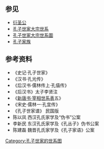 <center>
{{chart/start|style=font: 80% sans-serif;width:intrinsic;width:-moz-max-content;width:-webkit-max-content;width:max-content;}}
{{chart | | | | | | | | | | | | | | | | | | | | | | | | | | | | | | | | | Kz | Kz=[[孔子|孔子]]}}
{{chart | | | | | | | | | | | | | | | | | | | | | | | | | | | | | | | | | |!}}
{{chart | | | | | | | | | | | | | | | | | | | | | | | | | | | | | | | | | Li |Li=[[孔鲤|孔鲤]]}}
{{chart | | | | | | | | | | | | | | | | | | | | | | | | | | | | | | | | | |!}}
{{chart | | | | | | | | | | | | | | | | | | | | | | | | | | | | | | | | | Ji |Ji=[[孔伋|孔伋]]}}
{{chart | | | | | | | | | | | | | | | | | | | | | | | | | | | | | | | | | |!}}
{{chart | | | | | | | | | | | | | | | | | | | | | | | | | | | | | | | | | Ba |Ba=[[孔白|孔白]]}}
{{chart | | | | | | | | | | | | | | | | | | | | | | | | | | | | | | | | | |!}}
{{chart | | | | | | | | | | | | | | | | | | | | | | | | | | | | | | | | | Qi |Qi=[[孔求|孔求]]}}
{{chart | | | | | | | | | | | | | | | | | | | | | | | | | | | | | | | | | |!}}
{{chart | | | | | | | | | | | | | | | | | | | | | | | | | | | | | | | | | Ji |Ji=[[孔箕|孔箕]]}}
{{chart | | | | | | | | | | | | | | | | | | | | | | | | | | | | | | | | | |!}}
{{chart | | | | | | | | | | | | | | | | | | | | | | | | | | | | | | | | | Ch |Ch=[[孔穿|孔穿]]}}
{{chart | | | | | | | | | | | | | | | | | | | | | | | | | | | | | | | | | |!}}
{{chart | | | | | | | | | | | | | | | | | | | | | | | | | | | | | | | | | Qi |Qi=[[孔谦|孔谦]]}}
{{chart | | | | | | | | | | | | | | | | | | | | | |,|-|-|-|-|-|-|-|-|-|-|-|^|-|-|-|-|-|-|-|-|-|-|-|-|-|-|-|-|-|-|-|v|-|-|-|-|-|-|-|-|-|-|-|-|-|-|-|-|-|-|-|-|-|-|-|-|-|-|-|-|-|-|-|-|-|-|-|-|-|-|-|.}}
{{chart | | | | | | | | | | | | | | | | | | | | | Fu | | | | | | | | | | | | | | | | | | | | | | | | | | | | | | Te | | | | | | | | | | | | | | | | | | | | | | | | | | | | | | | | | | | | | | Sh |Fu=[[孔鲋|孔鲋]]|Te=[[孔腾|孔腾]]|Sh=[[孔树|孔树]]}}
{{chart | | | | | | | | | | | | | | | | | | | | | |!| | | | | | | | | | | | | | | | | | | | | | | | | | | | | | | |!| | | | | | | | | | | | | | | | | | | | | | | | | | | | | | | | | | | | | | | |!}}
{{chart | | | | | | | | | | | | | | | | | | | | | Su | | | | | | | | | | | | | | | | | | | | | | | | | | | | | | Zh | | | | | | | | | | | | | | | | | | | | | | | | | | | | | | | | | | | | | | Ju |Su=[[孔随|孔随]]|Zh=[[孔忠_(汉朝)|孔忠]]|Ju=[[孔聚|孔聚]]}}
{{chart | | | | | | | | | | | | | | | | | | | | | |!| | | | | | | | | | | | | | | | | | | | | | | | | | | | | | | |)|-|-|-|-|-|-|-|-|-|-|-|-|-|-|-|-|-|-|-|-|-|-|-|-|-|-|-|-|-|-|-|-|-|-|-|.| | | |)|-|-|-|-|-|-|-|.}}
{{chart | | | | | | | | | | | | | | | | | | | | | Mo | | | | | | | | | | | | | | | | | | | | | | | | | | | | | | Wu | | | | | | | | | | | | | | | | | | | | | | | | | | | | | | | | | | Ag | | Za | | | | | | Mo |Mo=□|Wu=[[孔武|孔武]]|Ag=[[孔安国|孔安国]]|Za=[[孔臧|孔臧]]}}
{{chart | | | | | | | | | | | | | | | | | | | | | |!| | | | | | | | | | | | | | | | | | | | | | | | | | | | | | | |!| | | | | | | | | | | | | | | | | | | | | | | | | | | | | | | | | | | |!| | | |!| | | | | | | |!}}
{{chart | | | | | | | | | | | | | | | | | | | | | Mo | | | | | | | | | | | | | | | | | | | | | | | | | | | | | | Yn | | | | | | | | | | | | | | | | | | | | | | | | | | | | | | | | | | Ya | | Li | | | | | | Mo |Mo=□|Yn=[[孔延年|孔延年]]|Ya=[[孔卬|孔卬]]|Li=[[孔琳_(西汉)|孔琳]]}}
{{chart | | | | | | | | | | | | | | | | | | | | | |!| | | | | | | | | | | | | | | | | | | | | | | | | | | | | | | |!| | | | | | | | | | | | | | | | | | | | | | | | | | | | | | | |,|-|-|-|(| | | |)|-|-|-|.| | | |!}}
{{chart | | | | | | | | | | | | | | | | | | | | | Mo | | | | | | | | | | | | | | | | | | | | | | | | | | | | | | Ba | | | | | | | | | | | | | | | | | | | | | | | | | | | | | | Ya | | Ha | | Hu | | Ma | | Mo |Mo=□|Ba=[[孔霸|孔霸]]|Ha=[[孔驩|孔驩]]|Ya=[[孔衍_(西汉)|孔衍]]|Hu=[[孔黄|孔黄]]|Ma=[[孔茂|孔茂]]}}
{{chart | | | | | | | | | | | | | | | | | | | | | |!| | | | | | | | | | | | | | | | | | | | | | | | | | | | | | | |)|-|-|-|-|-|-|-|-|-|-|-|-|-|-|-|-|-|-|-|-|-|-|-|v|-|-|-|v|-|-|-|.| | | |!| | | | | | | | | | | |!}}
{{chart | | | | | | | | | | | | | | | | | | | | | Ji | | | | | | | | | | | | | | | | | | | | | | | | | | | | | | Fu | | | | | | | | | | | | | | | | | | | | | | Je | | Xi | | Gu | | Li | | | | | | | | | | Xu |Ji=[[孔吉|孔吉]]|Fu=[[孔福|孔福]]|Je=[[孔捷|孔捷]]|Xi=[[孔喜|孔喜]]|Gu=[[孔光|孔光]]|Li=[[孔立|孔立]]|Xu=[[孔宣|孔宣]]}}
{{chart | | | | | | | | | | | | | | | | | | | | | |)|-|-|-|.| | | | | | | | | | | | | | | | | | | | | | | | | | | |)|-|-|-|-|-|-|-|-|-|-|-|v|-|-|-|.| | | |,|-|-|-|(| | | |,|-|-|-|(| | | |!}}
{{chart | | | | | | | | | | | | | | | | | | | | | Hq | | Mo | | | | | | | | | | | | | | | | | | | | | | | | | | Fa | | | | | | | | | | Mo | | Mo | | Yo | | Mo | | Fg | | Mo | | Yu |Hq=[[孔何齐|孔何齐]]|Fa=[[孔房|孔房]]|Mo=□|Yo=[[孔永|孔永]]|Fg=[[孔放|孔放]]|Yu=[[孔元|孔元]]}}
{{chart | | | | | | | | | | | | | | | | | | | | | |!| | | |!| | | | | | | | | | | | | | | | | | | | | | | | | | | |!| | | | | | | | | | | |!| | | |!| | | |,|-|-|-|(| | | | | | | |!| | | |!}}
{{chart | | | | | | | | | | | | | | | | | | | | | Ho | | Mo | | | | | | | | | | | | | | | | | | | | | | | | | | Ju | | | | | | | | | | Mo | | Sh | | Fe | | Qi | | | | | | So | | Ji |Ho=[[孔弘|孔弘]]|Ju=[[孔均|孔均]]|Sh=[[孔尚_(东汉)|孔尚]]|Fe=[[孔奋|孔奋]]|Qi=[[孔奇|孔奇]]|So=[[孔寿|孔寿]]|Ji=[[孔建|孔建]]|Mo=□}}
{{chart | | | | | | | | | | | | | | | | | | | | | |!| | | |!| | | | | | | | | | | | | | | | | | | | | | | | | | | |!| | | | | | | | | | | |!| | | |!| | | |!| | | | | | | | | | | | | | | |!}}
{{chart | | | | | | | | | | | | | | | | | | | | | An | | Mo | | | | | | | | | | | | | | | | | | | | | | | | | | Zh | | | | | | | | | | Mo | | Mo | | Ji | | | | | | | | | | | | | | Re |An=[[孔安_(东汉)|孔安]]|Zh=[[孔志|孔志]]|Ji=[[孔嘉|孔嘉]]|Re=[[孔仁|孔仁]]|Mo=□}}
{{chart | | | | | | | | | | | | | | | | | | | | | | | | | |!| | | | | | | | | | | | | | | | | | | | | | | | | | | |!| | | | | | | | | | | |!| | | |!| | | | | | | | | | | | | | | | | | | |!}}
{{chart | | | | | | | | | | | | | | | | | | | | | | | | | Mo | | | | | | | | | | | | | | | | | | | | | | | | | | Su | | | | | | | | | | Mo | | Mo | | | | | | | | | | | | | | | | | | Fe |Su=[[孔损|孔损]]|Fe=[[孔丰|孔丰]]|Mo=□}}
{{chart | | | | | | | | | | | | | | | | | | | | | | | | | |!| | | | | | | | | | | | | | | | | | | | | | | | | | | |!| | | | | | | | | | | |!| | | |!| | | | | | | | | | | | | | | | | | | |!}}
{{chart | | | | | | | | | | | | | | | | | | | | | | | | | Mo | | | | | | | | | | | | | | | | | | | | | | | | | | Ya | | | | | | | | | | Mo | | Zh | | | | | | | | | | | | | | | | | | Xi |Ya=[[孔曜|孔曜]]|Zh=[[孔宙|孔宙]]|Xi=[[孔僖|孔僖]]|Mo=□}}
{{chart | | | | | | | | | | | | | | | | | | | | | | | | | |!| | | | | | | | | | | | | | | | | | | | | | | |,|-|-|-|(| | | | | | | | | | | |!| | | |)|-|-|-|v|-|-|-|.| | | | | | | | | | | |)|-|-|-|.}}
{{chart | | | | | | | | | | | | | | | | | | | | | | | | | Mo | | | | | | | | | | | | | | | | | | | | | | Wa | | Za | | | | | | | | | | Mo | | Ba | | Qi | | Ro | | | | | | | | | | Cy | | Jy |Wa=[[孔完|孔完]]|Za=[[孔赞|孔赞]]|Ba=[[孔褒|孔褒]]|Qi=[[孔谦_(东汉)|孔谦]]|Ro=[[孔融|孔融]]|Cy=[[孔长彦|孔长彦]]|Jy=[[孔季彦|孔季彦]]|Mo=□}}
{{chart | | | | | | | | | | | | | | | | | | | | | | | | | |!| | | | | | | | | | | | | | | | | | | | | | | | | | | |!| | | | | | | | | | | |!| | | | | | | | | | | | | | | | | | | | | | | | | | | |}}
{{chart | | | | | | | | | | | | | | | | | | | | | | | | | Mo | | | | | | | | | | | | | | | | | | | | | | | | | | Xi | | | | | | | | | | Yu | | | | | | | | | | | | | | | | | | | | | | | | | | |Xi=[[孔羡|孔羡]]|Yu=[[孔郁|孔郁]]|Mo=□}}
{{chart | | | | | | | | | | | | | | | | | | | | | | | | | |!| | | | | | | | | | | | | | | | | | | | | | | | | | | |!| | | | | | | | | | | |!| | | | | | | | | | | | | | | | | | | | | | | | | | | |}}
{{chart | | | | | | | | | | | | | | | | | | | | | | | | | Qi | | | | | | | | | | | | | | | | | | | | | | | | | | Zh | | | | | | | | | | Ya | | | | | | | | | | | | | | | | | | | | | | | | | | |Qi=[[孔潛|孔潛]]|Zh=[[孔震|孔震]]|Ya=[[孔扬|孔扬]]}}
{{chart | | | | | | | | | | | | | | | | | | | | | | | | | |!| | | | | | | | | | | | | | | | | | | | | | | | | | | |!| | | | | | | | | | | |!}}
{{chart | | | | | | | | | | | | | | | | | | | | | | | | | Zh | | | | | | | | | | | | | | | | | | | | | | | | | | Yi | | | | | | | | | | Mo |Zh=[[孔竺|孔竺]]|Yi=[[孔嶷|孔嶷]]|Mo=□}}
{{chart | | | | | | | | | | | | | |,|-|-|-|-|-|-|-|-|-|-|-|^|-|-|-|-|-|-|-|v|-|-|-|-|-|-|-|-|-|-|-|.| | | | | | | |!| | | | | | | | | | | |!}}
{{chart | | | |  | | | | | | | | | Ti | | | | | | | | | | | | | | | | | | Ch | | | | | | | | | | Yi | | | | | | Fu | | | | | | | | | | Mo |Ti=[[孔恬|孔恬]]|Ch=[[孔冲|孔冲]]|Yi=[[孔奕|孔奕]]|Fu=[[孔抚|孔抚]]|Mo=□}}
{{chart | | | | | | | | | | | | | |)|-|-|-|-|-|-|-|.| | | | | | | | | | | |!| | | | | | | |,|-|-|-|^|-|-|-|.| | | |!| | | | | | | | | | | |!}}
{{chart | | | | | | | | | | | | | Yu | | | | | | Zh | | | | | | | | | | Ka | | | | | | Lu | | | | | | Qu | | Yi | | | | | | | | | | Mo |Lu=[[孔伦|孔伦]]|Qu=[[孔群|孔群]]|Ka=[[孔侃|孔侃]]|Zh=[[孔祗|孔祗]]|Yu=[[孔愉|孔愉]]|Yi=[[孔懿|孔懿]]|Mo=□}}
{{chart | | | | | | | | | | | | | |)|-|-|-|-|-|-|-|v|-|-|-|.| | | |,|-|-|-|(| | | | | | | |!| | | | | | | |!| | | |!| | | | | | | | | | | |!}}
{{chart | | | | | | | | | | | | | Yi | | | | | | Wa | | Ag | | Ta | | To | | | | | | Ya | | | | | | Sh | | Xi | | | | | | | | | | Mo |Yi=[[孔訚|孔訚]]|Wa=[[孔汪|孔汪]]|Ag=[[孔安国_(东晋)|孔安国]]|Ta=[[孔坦|孔坦]]|To=[[孔滔_(东晋)|孔滔]]|Ya=[[孔严|孔严]]|Sh=[[孔沈|孔沈]]|Xi=[[孔鲜|孔鲜]]|Mo=□}}
{{chart | |,|-|-|-|-|-|-|-|-|-|-|-|(| | | | | | | | | | | |!| | | |!| | | |!| | | |,|-|-|-|+|-|-|-|.| | | |!| | | |!| | | | | | | | | | | |!}}
{{chart | Jn | | | | | | | | | | Jg | | | | | | | | | | Mo | | Hu | | Si | | Dm | | Jm | | Fm | | Xn | | Ch | | | | | | | | | | Mo |Jn=[[孔晋|孔晋]]|Jg=[[孔季恭|孔季恭]]|Si=[[孔俟|孔俟]]|Mo=□|Hu=[[孔混|孔混]]|Dm=[[孔道民|孔道民]]|Jm=[[孔静民|孔静民]]|Fm=[[孔福民|孔福民]]|Xn=[[孔廞|孔廞]]|Ch=[[孔乘|孔乘]]}}
{{chart | |!| | | |,|-|-|-|v|-|-|-|^|-|-|-|v|-|-|-|.| | | |!| | | | | | | |!| | | | | | | | | | | |,|-|-|-|(| | | |!| | | | | | | | | | | |!}}
{{chart | Yo | | Ss | | Lf | | | | | | Ly | | Dx | | Jw | | | | | | Yu | | | | | | | | | | Li | | Qz | | Lz | | | | | | | | | | Mo |Ss=[[孔山士|孔山士]]|Lf=[[孔灵符|孔灵符]]|Ly=[[孔灵运|孔灵运]]|Dx=[[孔道穰|孔道穰]]|Yo=[[孔祐|孔祐]]|Jw=[[孔景伟|孔景伟]]|Li=[[孔琳之|孔琳之]]|Qz=[[孔璩之|孔璩之]]|Yu=[[孔幼|孔幼]]|Lz=[[孔灵珍|孔灵珍]]|Mo=□}}
{{chart | |)|-|-|-|.| | | |)|-|-|-|.| | | |!| | | | | | | |)|-|-|-|.| | | |!| | | | | | | | | | | |!| | | | | | | |!| | | | | | | | | | | |)|-|-|-|-|-|-|-|.}}
{{chart | Mo | | Dh | | Sz | | Se | | Xz | | | | | | Ta | | Mo | | Yz | | | | | | | | | | Mi | | | | | | Wt | | | | | | | | | | Lg | | | | | | Mo |Sz=[[孔谌之|孔谌之]]|Se=[[孔渊之|孔渊之]]|Xz=[[孔琇之|孔琇之]]|Dh=[[孔道徽|孔道徽]]|Ta=[[孔滔_(南梁)|孔滔]]|Yz=[[孔遥之|孔遥之]]|Mi=[[孔邈_(刘宋)|孔邈]]|Mo=□|Wt=[[孔文泰|孔文泰]]|Lg=[[孔灵龟|孔灵龟]]}}
{{chart | |!| | | | | | | | | | | | | | | |!| | | | | | | |!| | | |!| | | |!| | | | | | | | | | | |)|-|-|-|.| | | |!| | | | | | | | | | | |!| | | | | | | |!}}
{{chart | Zo | | | | | | | | | | | | | | Zh | | | | | | Da | | Mo | | Hu | | | | | | | | | | Ji | | Dc | | Qu | | | | | | | | | | Sh | | | | | | Mo |Zo=[[孔总|孔总]]|Zh=[[孔臶|孔臶]]|Da=[[孔岱|孔岱]]|Hu=[[孔华|孔华]]|Ji=[[孔觊|孔觊]]|Dc=[[孔道存|孔道存]]|Mo=□|Qu=[[孔渠|孔渠]]|Sh=[[孔硕|孔硕]]}}
{{chart | | | | | | | | | | | | | | | | | |)|-|-|-|.| | | |!| | | |!| | | |!| | | | | | | | | | | |!| | | | | | | |!| | | | | | | | | | | |!| | | | | | | |!}}
{{chart | | | | | | | | | | | | | | | | | Ys | | Qs | | Fa | | Dr | | Pe | | | | | | | | | | Cg | | | | | | Zs | | | | | | | | | | An | | | | | | Mo |Ys=[[孔稚孙|孔稚孙]]|Qs=[[孔虔孙|孔虔孙]]|Fa=[[孔笵|孔笵]]|Dr=[[孔德仁|孔德仁]]|Cg=[[孔长公|孔长公]]|Pe=[[孔佩|孔佩]]|Zs=[[孔长孙|孔长孙]]|An=[[孔安_(北齐)|孔安]]|Mo=□|}}
{{chart | | | | | | | | | | | | | | | | | |!| | | | | | | |!| | | |!| | | |!| | | | | | | | | | | | | | | |,|-|-|-|(| | | | | | | | | | | |!| | | | | | | |!}}
{{chart  | | | | | | | | | | | | | | | | | Hu | | | | | | Si | | Mo | | Xy | | | | | | | | | | | | | | Yz | | Sz | | | | | | | | | | Yd | | | | | | Mo |Hu=[[孔奂|孔奂]]|Si=[[孔禩|孔禩]]|Xy=[[孔休源|孔休源]]|Mo=□|Yz=[[孔英悊|孔英悊]]|Sz=[[孔嗣悊|孔嗣悊]]|Yd=[[孔颖达|孔颖达]]}}
{{chart | | | | | | | | | | | | | |,|-|-|-|+|-|-|-|.| | | |!| | | |!| | | |)|-|-|-|.| | | | | | | | | | | | | | | |!| | | | | | | |,|-|-|-|+|-|-|-|.| | | |!}}
{{chart | | | | | | | | | | | | | Sx | | Sa | | Sz | | Di | | Se | | Yt | | Zf | | | | | | | | | | | | | | Dl | | | | | | Zx | | Zy | | Zl | | Mo |Sa=[[孔绍安|孔绍安]]|Sx=[[孔绍新|孔绍新]]|Sz=[[孔绍忠|孔绍忠]]|Di=[[孔顶|孔顶]]|Se=[[孔思政|孔思政]]|Yt=[[孔云童|孔云童]]|Zf=[[孔宗笵|孔宗笵]]|Mo=□|Dl=[[孔德伦|孔德伦]]|Zx=[[孔志玄|孔志玄]]|Zy=[[孔志约|孔志约]]|Zl=[[孔志亮|孔志亮]] }}
{{chart | | | | | | | | | | | | | |,|-|-|-|^|-|-|-|.| | | |!| | | | | | | | | | | |!| | | | | | | | | | | | | | | |)|-|-|-|.| | | |!| | | |!| | | | | | | |!}}
{{chart | | | | | | | | | | | | | Go | | | | | | Zh | | Ke | | | | | | | | | | By | | | | | | | | | | | | | | Cj | | Zt | | Hy | | Zo | | | | | | Mo |Go=[[孔构|孔构]]|Zh=[[孔桢|孔桢]]|Ke=[[释文纲|释文纲]]|By=[[孔伯鱼|孔伯鱼]]|Cj=[[孔崇基|孔崇基]]|Zt=[[孔子叹|孔子叹]]|Hy=[[孔惠元|孔惠元]]|Zo=[[孔琮|孔琮]]|Mo=□}}
{{chart | | | | | | | | | | | | | |)|-|-|-|.| | | |!| | | | | | | | | | | | | | | |!| | | | | | | | | | | | | | | |!| | | |!| | | |)|-|-|-|.| | | | | | | |!}}
{{chart | | | | | | | | | | | | | Rs | | Zs | | Jx | | | | | | | | | | | | | | Ds | | | | | | | | | | | | | | Sz | | Xi | | Ly | | Sy | | | | | | Wb |Rs=[[孔若思|孔若思]]|Zs=[[孔仲思|孔仲思]]|Jx=[[孔季诩|孔季诩]]|Ds=[[孔德绍|孔德绍]]|Sz=[[孔璲之|孔璲之]]|Xi=[[孔贤|孔贤]]<br>'''宁陵派'''|Ly=[[孔立言|孔立言]]<br>'''献县派'''|Sy=[[孔慎言|孔慎言]]|Wb=[[孔务本|孔务本]]}}
{{chart | | | | | | | | | |,|-|-|-|(| | | | | | | | | | | | | | | | | | | | | | | |!| | | | | | | | | | | | | | | |!| | | | | | | | | | | |!| | | | | | | |!}}
{{chart | | | | | | | | | Ji | | Zh | | | | | | | | | | | | | | | | | | | | | | Cy | | | | | | | | | | | | | | Xu | | | | | | | | | | Gu | | | | | | Rg |Ji=孔坚|Zh=[[孔至|孔至]]<br>'''鲁山派'''|Cy=[[孔昌寓|孔昌寓]]|Xu=[[孔萱|孔萱]]|Gu=[[孔果|孔果]]|Rg=[[孔如圭|孔如圭]]}}
{{chart | | | | | | | | | | | | | | | | | | | | | | | | | | | | | | | | | | | | | |!| | | | | | | | | | | | | | | |!| | | | | | | | | | | | | | | | | | | |)|-|-|-|-|-|-|-|-|-|-|-|-|-|-|-|-|-|-|-|-|-|-|-|-|-|-|-|-|-|-|-|.| |}}
{{chart | | | | | | | | | | | | | | | | | | | | | | | | | | | | | | | | | | | | | Zs | | | | | | | | | | | | | | Qq | | | | | | | | | | | | | | | | | | Cf | | | | | | | | | | | | | | | | | | | | | | | | | | | | | | Af |Zs=[[孔祖舜|孔祖舜]]|Qq=[[孔齐卿|孔齐卿]]|Cf=[[孔岑父|孔岑父]]|Af=[[孔巢父|孔巢父]]}}
{{chart | | | | | | | | | | | | | | | | | | | | | | | | | | | | | | | | | | | | | |!| | | | | | | | | | | |,|-|-|-|+|-|-|-|.| | | |,|-|-|-|-|-|-|-|-|-|-|-|^|-|-|-|v|-|-|-|-|-|-|-|-|-|-|-|-|-|-|-|v|-|-|-|v|-|-|-|.| | | |!}}
{{chart | | | | | | | | | | | | | | | | | | | | | | | | | | | | | | | | | | | | | Qs | | | | | | | | | | Wz | | Wf | | Ws | | Za | | | | | | | | | | | | | | Ku | | | | | | | | | | | | | | Ka | | Ji | | Qu | | Yi | | |Qs=[[孔齐参|孔齐参]]|Wz=[[孔惟晊|孔惟晊]]|Wf=[[孔惟昉|孔惟昉]]|Ws=[[孔惟时|孔惟时]]<br>'''郏县派'''|Za=[[孔载|孔载]]|Ku=[[孔戣|孔戣]]|Ka=[[孔戡|孔戡]]|Ji=[[孔戢|孔戢]]|Qu=[[孔戵|孔戵]]|Yi=[[孔瑛|孔瑛]]<br>'''浏阳派'''}}
{{chart | | | | | | | | | | | | | | | | | | | | | | | | | | | | | |,|-|-|-|v|-|-|-|+|-|-|-|.| | | | | | | |!| | | | | | | | | | | | | | | |,|-|-|-|-|-|-|-|-|-|-|-|+|-|-|-|v|-|-|-|.| | | | | | | | | | | |!| | | |!}}
{{chart | | | | | | | | | | | | | | | | | | | | | | | | | | | | | Qz | | Kf | | Kr | | Sr | | | | | | Ce | | | | | | | | | | | | | | Wz | | | | | | | | | | Wr | | Wx | | Wy | | | | | | | | | | We | | Wl ||Qz=[[孔全祯|孔全祯]]|Kf=[[孔克符|孔克符]]<br>'''河洛派'''|Kr=[[孔克让|孔克让]]|Sr=[[孔述睿|孔述睿]]|Ce=[[孔策|孔策]]|Wz=[[孔温质|孔温质]]|Wr=[[孔温孺|孔温孺]]|Wx=[[孔温宪|孔温宪]]<br>'''南雄派'''|Wy=[[孔温裕|孔温裕]]|We=[[孔温业|孔温业]]|Wl=[[孔温谅|孔温谅]]}}
{{chart | | | | | | | | | | | | | | | | | | | | | | | | | | | | | | | | | | | | | | | | | |!| | | | | | | |)|-|-|-|v|-|-|-|.| | | |,|-|-|-|+|-|-|-|.| | | |,|-|-|-|+|-|-|-|.| | | |)|-|-|-|.| | | |,|-|-|-|(| | | |!}}
{{chart | | | | | | | | | | | | | | | | | | | | | | | | | | | | | | | | | | | | | | | | | Mx | | | | | | Zh | | Zg | | Yu | | Xu | | Lu | | Xn | | We | | Ji | | Ja | | Sh | | Xv | | Hu | | Gu | | Jj ||Mx=[[孔敏行|孔敏行]]|Zh=[[孔振|孔振]]|Zg=[[孔拯_(唐朝)|孔拯]]|Yu=孔郁|Xu=[[孔绚|孔绚]]<br>'''丹阳派'''|Lu=[[孔纶|孔纶]]|Xn=[[孔纁|孔纁]]|We=[[孔纬|孔纬]]|Ji=[[孔绛|孔绛]]|Ja=[[孔缄|孔缄]]|Sh=[[孔纾|孔纾]]|Xv=[[孔续|孔续]]|Gu=[[孔炅|孔炅]]|Hu=[[孔晦|孔晦]]|Jj=[[孔繢|孔繢]]<br>'''临江派'''}}
{{chart | | | | | | | | | | | | | | | | | | | | | | | | | | | | | | | | | | | | | | | | | |!| | | | | | | |!| | | | | | | |!| | | | | | | | | | | | | | | |!| | | | | | | |!| | | |)|-|-|-|.| | | |!| | | |!| | | |!}}
{{chart | | | | | | | | | | | | | | | | | | | | | | | | | | | | | | | | | | | | | | | | | Wh | | | | | | Zj | | | | | | Sh  | | | | | | | | | | | | | | Cb | | | | | | Cg | | Hl | | Ol | | Cx | | Cs | | Cm |Wh=[[孔望回|孔望回]]|Zj=[[孔昭俭|孔昭俭]]|Sh=[[孔述|孔述]]|Mi=孔邈|Cb=[[孔崇弼|孔崇弼]]<br>'''岭南派'''|Cg=[[孔昌广|孔昌广]]|Go=[[孔遘|孔遘]]|Cx=[[孔昌序|孔昌序]]|Cs=[[孔昌庶|孔昌庶]]<br>'''洛阳派'''|Hl=[[孔还鲁|孔还鲁]]|Ol=[[孔后鲁|孔后鲁]]|Cm=[[孔昌明|孔昌明]]}}
{{chart | | | | | | | | | | | | | | | | | | | | | | | | | | | | | | | | | | | | | | | | | | | | | | | | | |!| | | | | | | |!| | | | | | | | | | | | | | | | | | | | | | | | | | | | | | | | | | | | | | | |!}}
{{chart | | | | | | | | | | | | | | | | | | | | | | | | | | | | | | | | | | | | | | | | | | | | | | | | | Gs | | | | | | Hu | | | | | | | | | | | | | | | | | | | | | | | | | | | | | | | | | | | | | | Zh |Gs=[[孔光嗣|孔光嗣]]|Hu=[[孔桧|孔桧]]<br>'''平阳派'''|Zh=[[孔庄|孔庄]]}}
{{chart | | | | | | | | | | | | | | | | | | | | | | | | | | | | | | | | | | | | | | | | | | | | | | | | | |!| | | | | | | | | | | | | | | | | | | | | | | | | | | | | | | | | | | | | | | | | | | | | | | |!}}
{{chart | | | | | | | | | | | | | | | | | | | | | | | | | | | | | | | | | | | | | | | | | | | | | | | | | Ry | | | | | | | | | | | | | | | | | | | | | | | | | | | | | | | | | | | | | | | | | | | | | | Cg |Ry=[[孔仁玉|孔仁玉]]<br>'''中兴祖'''|Cg=[[孔承恭|孔承恭]]}}
{{chart/end}}
</center>

==参见==
*[[衍圣公|衍圣公]]
*[[孔子世家大宗世系|孔子世家大宗世系]]
*[[孔子世家大宗世系圖|孔子世家大宗世系圖]]
*[[孔子家族|孔子家族]]

==参考资料==
*《史记·孔子世家》
*《汉书·孔光传》
*《后汉书·儒林传上·孔僖传》
*《后汉书》太子李贤注
*《[[新唐書宰相世系表|新唐书·宰相世系表]]五》
*《宋史·儒林一·孔宜传》
*《孔子世家谱》 民国版
*陈以凤 西汉孔氏家学及“伪书”公案
*李新民 东汉孔氏家学及《孔丛子》伪书公案
*陈建磊 魏晋孔氏家学及《孔子家语》公案
      
{{孔子世家世系图}}

[[Category:孔子世家的世系图|Category:孔子世家的世系图]]